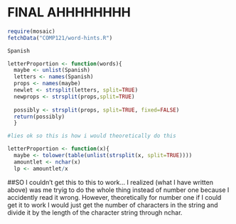 FINAL AHHHHHHHH
========================================================

```r
require(mosaic)
fetchData("COMP121/word-hints.R")

Spanish

letterProportion <- function(words){
  maybe <- unlist(Spanish)
  letters <- names(Spanish)
  props <- names(maybe)
  newlet <- strsplit(letters, split=TRUE)
  newprops <- strsplit(props,split=TRUE)
  
  possibly <- strsplit(props, split=TRUE, fixed=FALSE)
  return(possibly)
  }
```
```r
#lies ok so this is how i would theoretically do this 

letterProportion <- function(x){
  maybe <- tolower(table(unlist(strsplit(x, split=TRUE))))
  amountlet <- nchar(x)
  lp <- amountlet/x

```

##SO I couldn't get this to this to work... I realized (what I have written above) was me tryig to do the whole thing instead of number one because I accidently read it wrong. However, theoretically for number one if I could get it to work I would just get the number of characters in the string and divide it by the length of the character string through nchar. 